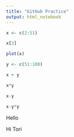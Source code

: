 ```yaml
---
title: "GitHub Practice"
output: html_notebook
---
```


```r
x <- c(2:51)

x[3]

plot(x)

y <- c(51:100)

x + y 

x*y

x-y

x-y*y
```

Hello

Hi Tori


